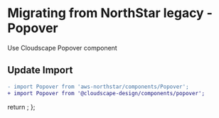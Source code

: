 
<Meta title="Migration/Popover" />

# Migrating from NorthStar legacy - Popover

Use <Link href='https://cloudscape.design/components/popover' target='_blank' external>Cloudscape Popover component</Link>

## Update Import

```diff
- import Popover from 'aws-northstar/components/Popover';
+ import Popover from '@cloudscape-design/components/popover';
```

  return <SyntaxHighlighter/>;
};